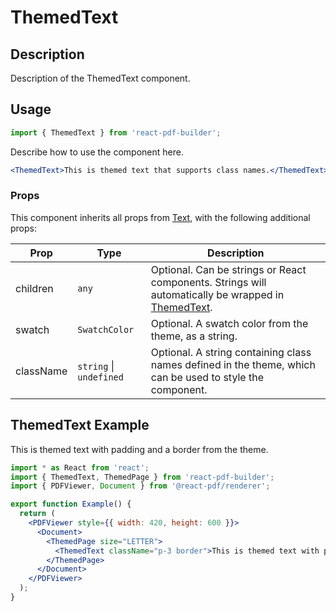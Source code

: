 

<Meta title="Documentation/Components/Basics/ThemedText" />

<h1>ThemedText</h1>

## Description

Description of the ThemedText component.

## Usage

```jsx
import { ThemedText } from 'react-pdf-builder';
```

Describe how to use the component here.

```jsx
<ThemedText>This is themed text that supports class names.</ThemedText>
```

### Props

This component inherits all props from [Text](https://react-pdf.org/components#text), with the following additional props:

| Prop      | Type                        | Description                                                                                                                                            |
| --------- | --------------------------- | ------------------------------------------------------------------------------------------------------------------------------------------------------ |
| children  | `any`                       | Optional. Can be strings or React components. Strings will automatically be wrapped in [ThemedText](https://justinmahar.github.io/react-pdf-builder/). |
| swatch    | `SwatchColor`               | Optional. A swatch color from the theme, as a string.                                                                                                  |
| className | `string` &#124; `undefined` | Optional. A string containing class names defined in the theme, which can be used to style the component.                                              |

## ThemedText Example

<DocsPDF>
  <ThemedText className="p-3 border">This is themed text with padding and a border from the theme.</ThemedText>
</DocsPDF>

```jsx
import * as React from 'react';
import { ThemedText, ThemedPage } from 'react-pdf-builder';
import { PDFViewer, Document } from '@react-pdf/renderer';

export function Example() {
  return (
    <PDFViewer style={{ width: 420, height: 600 }}>
      <Document>
        <ThemedPage size="LETTER">
          <ThemedText className="p-3 border">This is themed text with padding and a border from the theme.</ThemedText>
        </ThemedPage>
      </Document>
    </PDFViewer>
  );
}
```
